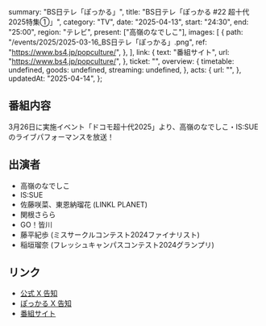   summary: "BS日テレ「ぽっかる」",
  title: "BS日テレ「ぽっかる #22 超十代2025特集①」",
  category: "TV",
  date: "2025-04-13",
  start: "24:30",
  end: "25:00",
  region: "テレビ",
  present: ["高嶺のなでしこ"],
  images: [
    {
      path: "/events/2025/2025-03-16_BS日テレ「ぽっかる」.png",
      ref: "https://www.bs4.jp/popculture/",
    },
  ],
  link: {
    text: "番組サイト",
    url: "https://www.bs4.jp/popculture/",
  },
  ticket: "",
  overview: {
    timetable: undefined,
    goods: undefined,
    streaming: undefined,
  },
  acts: {
    url: "",
  },
  updatedAt: "2025-04-14",
};

## 番組内容

3月26日に実施イベント「ドコモ超十代2025」より、高嶺のなでしこ・IS:SUEのライブパフォーマンスを放送！

## 出演者

- 高嶺のなでしこ
- IS:SUE
- 佐藤咲菜、東恩納瑠花 (LINKL PLANET)
- 関根さらら
- GO！皆川
- 藤平紀歩 (ミスサークルコンテスト2024ファイナリスト)
- 稲垣瑠奈 (フレッシュキャンパスコンテスト2024グランプリ)

## リンク

- [公式 X 告知](https://x.com/takanenofficial/status/1911253105250906206)
- [ぽっかる X 告知](https://x.com/bs4_pocul_tour2/status/1911354660839166296)
- [番組サイト](https://www.bs4.jp/popculture/)
